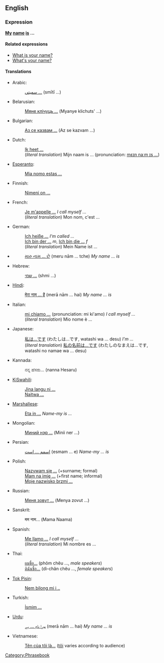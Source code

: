 ==English==
===Expression===
'''[[my|My]] [[name]] [[is]] ...'''

====Related expressions====
*[[What is your name?]]
*[[What's your name?]]

====Translations====
*Arabic:
*:[[سميتي ...]] (smītī ...)
*Belarusian:
*:[[Мяне клічуць ...]] (Myanye klichuts' ...)
*Bulgarian:
*:[[Аз се казвам ...]] (Az se kazvam ...)
*Dutch:
*:[[Ik heet ...]]
*:(''literal translation'') Mijn naam is ... (pronunciation: [[media:Mijn_naam_is.ogg|mɛɪn naːm ɪs ...]])
*[[Esperanto]]:
*:[[Mia nomo estas ...]]
*Finnish:
*:[[Nimeni on ...]]
*French: 
*:[[Je m'appelle ...]] ''I call myself ...''
*:(''literal translation'') Mon nom, c'est ...
*German: 
*:[[Ich heiße ...]] ''I'm called ...''
*:[[Ich bin der ...]] ''m'', [[Ich bin die ...]] ''f''
*:(''literal translation'') Mein Name ist ...
*{{gu}}
*:[[મારુ નામ ... છે]] (meru nām ... tche) ''My name ... is''
*Hebrew:
*:[[שמי ...]] (shmi ...)
*[[Hindi]]:
*:[[मेरा नाम ... है]] (merā nām ... hai) ''My name ... is''
*Italian:
*:[[mi chiamo ...]] (pronunciation: mi ki'amo) ''I call myself ...''
*:(''literal translation'') Mio nome è ...
*Japanese:
*:[[私は...です]] (わたしは...です, watashi wa ... desu) ''I'm ...''
*:(''literal translation'') [[私の名前は...です]] (わたしのなまえは...です, watashi no namae wa ... desu)
*Kannada:
*:ನನ್ನ ಹೆಸರು...  (nanna Hesaru)
*[[KiSwahili]]:
*:[[Jina langu ni ...]]
*:[[Naitwa ...]]
*[[Marshallese]]:
*:[[Eta in ...]] ''Name-my is ...''
*Mongolian:
*:[[Миний нэр ...]] (Minii ner ...)
*Persian:
*:[[اسمم ... است]] (esmam ... e) ''Name-my ... is''
*Polish:
*:[[Nazywam się ...]] (+surname; formal)
*:[[Mam na imię ...]] (+first name; informal)
*:[[Moje nazwisko brzmi ...]]
*Russian:
*:[[Меня зовут ...]] (Menya zovut ...)
*Sanskrit:
*:मम नाम... (Mama Naama)
*Spanish:
*:[[Me llamo ...]] ''I call myself ...''
*:(''literal translation'') Mi nombre es ...
*Thai:
*:[[ผมชื่อ...]] (phõm chêu ..., ''male speakers'') 
*:[[ดิฉันชื่อ...]] (dì-chãn chêu ..., ''female speakers'')
*[[Tok Pisin]]:
*:[[Nem bilong mi i ..]]
*Turkish:
*:[[İsmim ...]]
*[[Urdu]]:
*:[[ميرا نام ... ہے]] (merā nām ... hai) ''My name ... is''
*Vietnamese:
*:[[Tên của tôi là...]] ([[tôi]] varies according to audience)

[[Category:Phrasebook]]